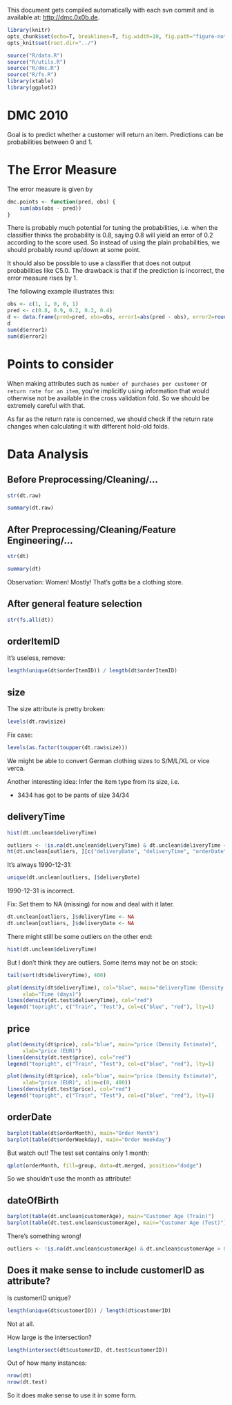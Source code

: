 This document gets compiled automatically with each svn commit and is available at:
[http://dmc.0x0b.de](http://dmc.0x0b.de).

```r
library(knitr)
opts_chunk$set(echo=T, breaklines=T, fig.width=10, fig.path="figure-notes/")
opts_knit$set(root.dir="../")
```
```r
source("R/data.R")
source("R/utils.R")
source("R/dmc.R")
source("R/fs.R")
library(xtable)
library(ggplot2)
```
# DMC 2010

Goal is to predict whether a customer will return an item. Predictions
can be probabilities between 0 and 1.

# The Error Measure

The error measure is given by
```r
dmc.points <- function(pred, obs) {
    sum(abs(obs - pred))
}
```

There is probably much potential for tuning the probabilities, i.e.
when the classifier thinks the probability is 0.8, saying 0.8 will yield
an error of 0.2 according to the score used. So instead of using the plain
probabilities, we should probably round up/down at some point.

It should also be possible to use a classifier that does not output
probabilities like C5.0. The drawback is that if the prediction is incorrect,
the error measure rises by 1.

The following example illustrates this:
```r
obs <- c(1, 1, 0, 0, 1)
pred <- c(0.8, 0.9, 0.2, 0.2, 0.4)
d <- data.frame(pred=pred, obs=obs, error1=abs(pred - obs), error2=round(abs(pred - obs)))
d
sum(d$error1)
sum(d$error2)
```

# Points to consider

When making attributes such as `number of purchases per customer` or
`return rate for an item`, you're implicitly using information that
would otherwise not be available in the cross validation fold. So
we should be extremely careful with that.

As far as the return rate is concerned, we should check if the return
rate changes when calculating it with different hold-old folds.

# Data Analysis

## Before Preprocessing/Cleaning/...

```r
str(dt.raw)
```

```r
summary(dt.raw)
```

## After Preprocessing/Cleaning/Feature Engineering/...

```r
str(dt)
```

```r
summary(dt)
```

Observation: Women! Mostly! That's gotta be a clothing store.

## After general feature selection
```r
str(fs.all(dt))
```

## orderItemID

It's useless, remove:
```r
length(unique(dt$orderItemID)) / length(dt$orderItemID)
```

## size

The size attribute is pretty broken:

```r
levels(dt.raw$size)
```

Fix case:
```r
levels(as.factor(toupper(dt.raw$size)))
```

We might be able to convert German clothing sizes to S/M/L/XL or vice verca.

Another interesting idea: Infer the item type from its size, i.e.

- 3434 has got to be pants of size 34/34

## deliveryTime

```r
hist(dt.unclean$deliveryTime)
```

```r
outliers <- !is.na(dt.unclean$deliveryTime) & dt.unclean$deliveryTime < 0
ht(dt.unclean[outliers, ][c("deliveryDate", "deliveryTime", "orderDate")], 20)
```

It's always 1990-12-31:

```r
unique(dt.unclean[outliers, ]$deliveryDate)
```

1990-12-31 is incorrect. 

Fix: 
Set them to NA (missing) for now and deal with it later.

```r
dt.unclean[outliers, ]$deliveryTime <- NA
dt.unclean[outliers, ]$deliveryDate <- NA
```

There might still be some outliers on the other end:
```r
hist(dt.unclean$deliveryTime)
```

But I don't think they are outliers. Some items may not be
on stock:

```r
tail(sort(dt$deliveryTime), 400)
```

```r
plot(density(dt$deliveryTime), col="blue", main="deliveryTime (Density Estimate)",
     xlab="Time (days)")
lines(density(dt.test$deliveryTime), col="red")
legend("topright", c("Train", "Test"), col=c("blue", "red"), lty=1)
```

## price

```r
plot(density(dt$price), col="blue", main="price (Density Estimate)",
     xlab="price (EUR)")
lines(density(dt.test$price), col="red")
legend("topright", c("Train", "Test"), col=c("blue", "red"), lty=1)

plot(density(dt$price), col="blue", main="price (Density Estimate)",
     xlab="price (EUR)", xlim=c(0, 400))
lines(density(dt.test$price), col="red")
legend("topright", c("Train", "Test"), col=c("blue", "red"), lty=1)
```

## orderDate
```r
barplot(table(dt$orderMonth), main="Order Month")
barplot(table(dt$orderWeekday), main="Order Weekday")
```

But watch out! The test set contains only 1 month:

```r
qplot(orderMonth, fill=group, data=dt.merged, position="dodge")
```

So we shouldn't use the month as attribute!

## dateOfBirth

```r
barplot(table(dt.unclean$customerAge), main="Customer Age (Train)")
barplot(table(dt.test.unclean$customerAge), main="Customer Age (Test)")
```

There's something wrong!

```r
outliers <- !is.na(dt.unclean$customerAge) & dt.unclean$customerAge > 85

```

## Does it make sense to include customerID as attribute?

Is customerID unique?

```r
length(unique(dt$customerID)) / length(dt$customerID)
```

Not at all.

How large is the intersection?

```r
length(intersect(dt$customerID, dt.test$customerID))
```

Out of how many instances:
```r
nrow(dt)
nrow(dt.test)
```

So it does make sense to use it in some form.